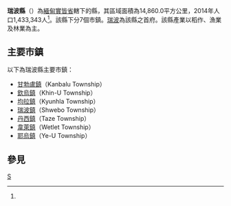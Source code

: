 {{Infobox settlement
|native_name = {{lang|my|ရွှေဘိုခရိုင်}}
|official_name = 瑞波縣
|settlement_type = [[實皆省|實皆省]]行政區
|image_skyline = 
|image_map = 
|map_caption = 
|subdivision_type = 國家
|subdivision_name = {{flag|Myanmar}}
|subdivision_type1 = 省邦
|subdivision_name1 = [[實皆省|實皆省]]
|subdivision_type2 = 首府
|subdivision_name2 = [[瑞波|瑞波]]
|unit_pref = 
|area_total_km2 = 14,860.0
|population_as_of = 2014
|population_footnotes =<ref name="citypopulation">[http://www.citypopulation.de/php/myanmar-admin.php MYANMAR: Administrative Division]. Citypopulation. 2015-11-15</ref>
|population = 1,433,343
|population_density_km2 = 96.46
|latNS = N
|latd = 23
|latm = 12
|lats = 00
|longEW = E
|longd = 95
|longm = 31
|longs = 00
|coordinates_display = inline,title
|coordinates_region = MM
|pushpin_map = Burma
|elevation_footnotes = 
|elevation_ft = 
|elevation_m = 
|timezone = [[Myanmar_Standard_Time|MST]]
|utc_offset = +6:30
|website =
}}

'''瑞波縣'''（{{lang-my|ရွှေဘိုခရိုင်}}）為[[緬甸|緬甸]][[實皆省|實皆省]]轄下的縣，其區域面積為14,860.0平方公里，2014年人口1,433,343人<ref name="citypopulation"/>。該縣下分7個市鎮。[[瑞波|瑞波]]為該縣之首府。該縣產業以稻作、漁業及林業為主。

==主要市鎮==
以下為瑞波縣主要市鎮：
*[[甘勃盧鎮|甘勃盧鎮]]（Kanbalu Township）
*[[欽烏鎮|欽烏鎮]]（Khin-U Township）
*[[均拉鎮|均拉鎮]]（Kyunhla Township）
*[[瑞波鎮|瑞波鎮]]（Shwebo Township）
*[[丹西鎮|丹西鎮]]（Taze Township）
*[[韋萊鎮|韋萊鎮]]（Wetlet Township）
*[[耶烏鎮|耶烏鎮]]（Ye-U Township）

==參見==
{{Reflist}}

{{Sagaing Region|state=collapsed}}
{{緬甸縣份|state=collapsed}}

[[Category:實皆省縣份|S]]

{{Myanmar-stub}}
